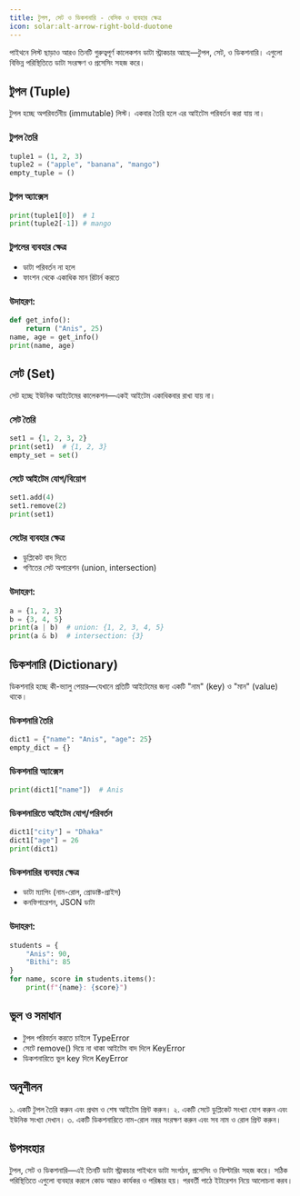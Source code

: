 ```yaml
---
title: টুপল, সেট ও ডিকশনারি - বেসিক ও ব্যবহার ক্ষেত্র
icon: solar:alt-arrow-right-bold-duotone
---
```


পাইথনে লিস্ট ছাড়াও আরও তিনটি গুরুত্বপূর্ণ কালেকশন ডাটা স্ট্রাকচার আছে—টুপল, সেট, ও ডিকশনারি। এগুলো বিভিন্ন পরিস্থিতিতে ডাটা সংরক্ষণ ও প্রসেসিং সহজ করে।

## টুপল (Tuple)

টুপল হচ্ছে অপরিবর্তনীয় (immutable) লিস্ট। একবার তৈরি হলে এর আইটেম পরিবর্তন করা যায় না।

### টুপল তৈরি
```python
tuple1 = (1, 2, 3)
tuple2 = ("apple", "banana", "mango")
empty_tuple = ()
```

### টুপল অ্যাক্সেস
```python
print(tuple1[0])  # 1
print(tuple2[-1]) # mango
```

### টুপলের ব্যবহার ক্ষেত্র
- ডাটা পরিবর্তন না হলে
- ফাংশন থেকে একাধিক মান রিটার্ন করতে

### উদাহরণ:
```python
def get_info():
    return ("Anis", 25)
name, age = get_info()
print(name, age)
```

## সেট (Set)

সেট হচ্ছে ইউনিক আইটেমের কালেকশন—একই আইটেম একাধিকবার রাখা যায় না।

### সেট তৈরি
```python
set1 = {1, 2, 3, 2}
print(set1)  # {1, 2, 3}
empty_set = set()
```

### সেটে আইটেম যোগ/বিয়োগ
```python
set1.add(4)
set1.remove(2)
print(set1)
```

### সেটের ব্যবহার ক্ষেত্র
- ডুপ্লিকেট বাদ দিতে
- গণিতের সেট অপারেশন (union, intersection)

### উদাহরণ:
```python
a = {1, 2, 3}
b = {3, 4, 5}
print(a | b)  # union: {1, 2, 3, 4, 5}
print(a & b)  # intersection: {3}
```

## ডিকশনারি (Dictionary)

ডিকশনারি হচ্ছে কী-ভ্যালু পেয়ার—যেখানে প্রতিটি আইটেমের জন্য একটি "নাম" (key) ও "মান" (value) থাকে।

### ডিকশনারি তৈরি
```python
dict1 = {"name": "Anis", "age": 25}
empty_dict = {}
```

### ডিকশনারি অ্যাক্সেস
```python
print(dict1["name"])  # Anis
```

### ডিকশনারিতে আইটেম যোগ/পরিবর্তন
```python
dict1["city"] = "Dhaka"
dict1["age"] = 26
print(dict1)
```

### ডিকশনারির ব্যবহার ক্ষেত্র
- ডাটা ম্যাপিং (নাম-রোল, প্রোডাক্ট-প্রাইস)
- কনফিগারেশন, JSON ডাটা

### উদাহরণ:
```python
students = {
    "Anis": 90,
    "Bithi": 85
}
for name, score in students.items():
    print(f"{name}: {score}")
```

## ভুল ও সমাধান

- টুপল পরিবর্তন করতে চাইলে TypeError
- সেটে remove() দিয়ে না থাকা আইটেম বাদ দিলে KeyError
- ডিকশনারিতে ভুল key দিলে KeyError

## অনুশীলন

১. একটি টুপল তৈরি করুন এবং প্রথম ও শেষ আইটেম প্রিন্ট করুন।
২. একটি সেটে ডুপ্লিকেট সংখ্যা যোগ করুন এবং ইউনিক সংখ্যা দেখান।
৩. একটি ডিকশনারিতে নাম-রোল নম্বর সংরক্ষণ করুন এবং সব নাম ও রোল প্রিন্ট করুন।

## উপসংহার

টুপল, সেট ও ডিকশনারি—এই তিনটি ডাটা স্ট্রাকচার পাইথনে ডাটা সংগঠন, প্রসেসিং ও ফিল্টারিং সহজ করে। সঠিক পরিস্থিতিতে এগুলো ব্যবহার করলে কোড আরও কার্যকর ও পরিষ্কার হয়। পরবর্তী পাঠে ইটারেশন নিয়ে আলোচনা করব।
